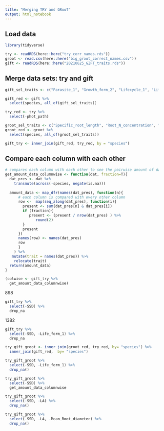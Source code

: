 ```yaml
---
title: "Merging TRY and GRooT"
output: html_notebook
---
```

## Load data
```r
library(tidyverse)
```

```r
try <- readRDS(here::here("try_corr_names.rds"))
groot <- read.csv(here::here("big_groot_correct_names.csv"))
gift <- readRDS(here::here("20210625_GIFT_traits.rds"))
```

## Merge data sets: try and gift
```r
gift_sel_traits <- c("Parasite_1", "Growth_form_2", "Lifecycle_1", "Life_form_1", "Photosynthetic_pathway")

gift_red <- gift %>% 
  select(species, all_of(gift_sel_traits))
```

```r
try_red <- try %>% 
  select(-phot_path)
```

```r
groot_sel_traits <- c("Specific_root_length", "Root_N_concentration", "Mean_Root_diameter")
groot_red <- groot %>% 
  select(species, all_of(groot_sel_traits))
```


```r
gift_try <- inner_join(gift_red, try_red, by = "species")
```


## Compare each column with each other
```r
# compares each column with each other to see the pairwise amount of data available
get_amount_data_columnwise <- function(dat, fraction=T){
  dat_pres <- dat %>% 
    transmute(across(-species, negate(is.na)))
  
  amount_data <- map_dfr(names(dat_pres), function(n){
      # each column is compared with every other column
      row <-  map(seq_along(dat_pres), function(i){
        present <- sum(dat_pres[n] & dat_pres[i])
        if (fraction){
           present <- (present / nrow(dat_pres) ) %>% 
              round(2)
        }
        present
      })
      names(row) <- names(dat_pres)
      row
      }
    ) %>% 
   mutate(trait = names(dat_pres)) %>% 
    relocate(trait)
  return(amount_data)
}
```



```r
(colwise <- gift_try %>% 
  get_amount_data_columnwise)
```

898 
```r
gift_try %>% 
  select(-SSD) %>% 
  drop_na
```

1382
```r
gift_try %>% 
  select(-SSD, -Life_form_1) %>% 
  drop_na
```


```r
try_gift_groot <- inner_join(groot_red, try_red, by= "species") %>% 
  inner_join(gift_red,  by= "species")
```


```r
try_gift_groot %>% 
  select(-SSD, -Life_form_1) %>% 
  drop_na()
```
```r
try_gift_groot %>%
  select(-SSD) %>% 
  get_amount_data_columnwise
```
```r
try_gift_groot %>% 
  select(-SSD, -LA) %>% 
  drop_na()
```
```r
try_gift_groot %>% 
  select(-SSD, -LA, -Mean_Root_diameter) %>% 
  drop_na()
```